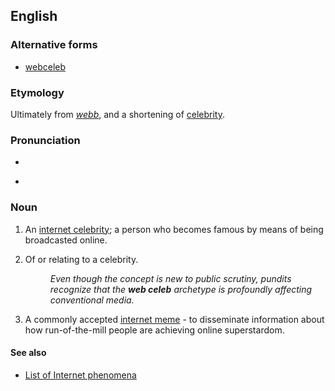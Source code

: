 ==English==

===Alternative forms===
* [[webceleb]]

===Etymology===
Ultimately from {{etyl|ang|en}} ''[[webb]]'', and a shortening of [[celebrity]].

===Pronunciation===
* {{IPA|/wɛb/}}

* {{IPA|/sɐˈlɛb/}}

===Noun===
{{en-noun|head=[[web]] [[celeb]]}}

# {{colloquial}} An [[w:internet celebrity|internet celebrity]]; a person who becomes famous by means of being broadcasted online.
# {{colloquial|attributively}} Of or relating to a celebrity.
#: ''Even though the concept is new to public scrutiny, pundits recognize that the '''web celeb''' archetype is profoundly affecting conventional media.''
# {{figuratively|Internet|slang}} A commonly accepted [[w:internet meme|internet meme]] - to disseminate information about how run-of-the-mill people are achieving online superstardom.

====See also====
* [[w:List of Internet phenomena|List of Internet phenomena]]